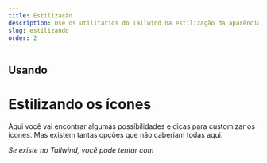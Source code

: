 ```yaml
---
title: Estilização
description: Use os utilitários do Tailwind na estilização da aparência do ícone
slug: estilizando
order: 2
---
```



## Usando

# Estilizando os ícones

Aqui você vai encontrar algumas possíbilidades e dicas para customizar os ícones. Mas existem tantas opções que não caberiam todas aqui.

_Se existe no Tailwind, você pode tentar com <RocketIconsText />_

